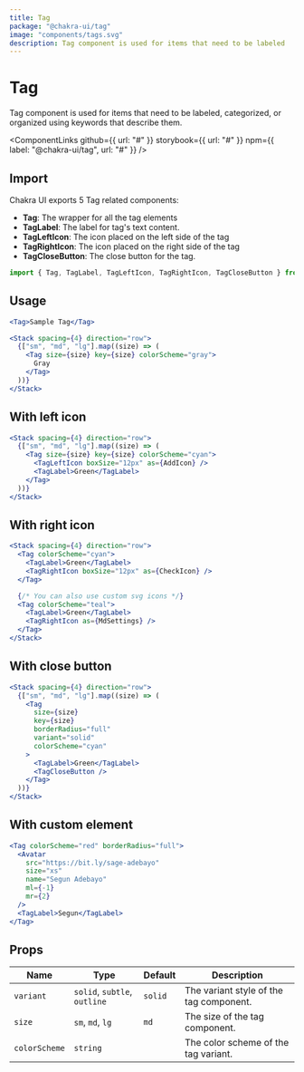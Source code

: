 ```yaml
---
title: Tag
package: "@chakra-ui/tag"
image: "components/tags.svg"
description: Tag component is used for items that need to be labeled
---
```



# Tag

Tag component is used for items that need to be labeled, categorized, or
organized using keywords that describe them.

<ComponentLinks
  github={{ url: "#" }}
  storybook={{ url: "#" }}
  npm={{ label: "@chakra-ui/tag", url: "#" }}
/>

<carbon-ad></carbon-ad>

## Import

Chakra UI exports 5 Tag related components:

- **Tag**: The wrapper for all the tag elements
- **TagLabel**: The label for tag's text content.
- **TagLeftIcon**: The icon placed on the left side of the tag
- **TagRightIcon**: The icon placed on the right side of the tag
- **TagCloseButton**: The close button for the tag.

```js
import { Tag, TagLabel, TagLeftIcon, TagRightIcon, TagCloseButton } from "@chakra-ui/core"
```

## Usage

```jsx
<Tag>Sample Tag</Tag>
```

```jsx
<Stack spacing={4} direction="row">
  {["sm", "md", "lg"].map((size) => (
    <Tag size={size} key={size} colorScheme="gray">
      Gray
    </Tag>
  ))}
</Stack>
```

## With left icon

```jsx
<Stack spacing={4} direction="row">
  {["sm", "md", "lg"].map((size) => (
    <Tag size={size} key={size} colorScheme="cyan">
      <TagLeftIcon boxSize="12px" as={AddIcon} />
      <TagLabel>Green</TagLabel>
    </Tag>
  ))}
</Stack>
```

## With right icon

```jsx
<Stack spacing={4} direction="row">
  <Tag colorScheme="cyan">
    <TagLabel>Green</TagLabel>
    <TagRightIcon boxSize="12px" as={CheckIcon} />
  </Tag>

  {/* You can also use custom svg icons */}
  <Tag colorScheme="teal">
    <TagLabel>Green</TagLabel>
    <TagRightIcon as={MdSettings} />
  </Tag>
</Stack>
```

## With close button

```jsx
<Stack spacing={4} direction="row">
  {["sm", "md", "lg"].map((size) => (
    <Tag
      size={size}
      key={size}
      borderRadius="full"
      variant="solid"
      colorScheme="cyan"
    >
      <TagLabel>Green</TagLabel>
      <TagCloseButton />
    </Tag>
  ))}
</Stack>
```

## With custom element

```jsx
<Tag colorScheme="red" borderRadius="full">
  <Avatar
    src="https://bit.ly/sage-adebayo"
    size="xs"
    name="Segun Adebayo"
    ml={-1}
    mr={2}
  />
  <TagLabel>Segun</TagLabel>
</Tag>
```

## Props

| Name          | Type                         | Default | Description                             |
| ------------- | ---------------------------- | ------- | --------------------------------------- |
| `variant`     | `solid`, `subtle`, `outline` | `solid` | The variant style of the tag component. |
| `size`        | `sm`, `md`, `lg`             | `md`    | The size of the tag component.          |
| `colorScheme` | `string`                     |         | The color scheme of the tag variant.    |

